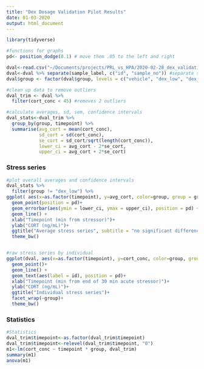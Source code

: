 ```yaml
---
title: "Dex Dosage Validation Pilot Results"
date: 01-03-2020
output: html_document
---
```


```r
library(tidyverse)

#functions for graphs 
pd<- position_dodge(0.1) # move them .05 to the left and right

```

```r
dval<-read.csv("~/Documents/projects/PRL_vs_HPA/2020-02-28_dex_validation_samples_JG_.csv")
dval<-dval %>% separate(sample_label, c("id", "sample_no")) #separate sample label into id and timepoint 
dval$group <- factor(dval$group, levels = c("vehicle", "dex_low", "dex_high"))

#clean up data to remove outliers
dval_trim <- dval %>%
  filter(cort_conc < 45) #removes 2 outliers

#calculate averages, sd, sem, confidence intervals 
dval_stats<-dval_trim %>%
  group_by(group, timepoint) %>%
  summarise(avg_cort = mean(cort_conc), 
            sd_cort = sd(cort_conc), 
            se_cort = sd_cort/sqrt(length(cort_conc)),
            lower_ci = avg_cort - 2*se_cort, 
            upper_ci = avg_cort + 2*se_cort)
```

### Stress series 

```r
#plot overall averages and confidence intervals 
dval_stats %>% 
  filter(group != "dex_low") %>%
ggplot( aes(x=as.factor(timepoint), y=avg_cort, color=group, group = group)) + 
  geom_point(position = pd)+
  geom_errorbar(aes(ymin = lower_ci, ymax = upper_ci), position = pd) +
  geom_line() +
  xlab("Timepoint (min from stressor)")+ 
  ylab("CORT (ng/mL)")+ 
  ggtitle("Average stress series", subtitle = "no significant differences b/w vehicle and high dex dose")+ 
  theme_bw()


#raw stress series by individual
ggplot(dval, aes(x=as.factor(timepoint), y=cort_conc, color=group, group = id)) + 
  geom_point()+
  geom_line() + 
  geom_text(aes(label = id), position = pd)+
  xlab("Timepoint (min from end of 30 min acute stressor)")+ 
  ylab("CORT (ng/mL)")+
  ggtitle("Individual stress series")+ 
  facet_wrap(~group)+
  theme_bw()


```

### Statistics 

```r
#Statistics 
dval_trim$timepoint<-as.factor(dval_trim$timepoint)
dval_trim$timepoint<-relevel(dval_trim$timepoint, "0")
m1<-lm(cort_conc ~ timepoint * group, dval_trim)
summary(m1)
anova(m1)

```


